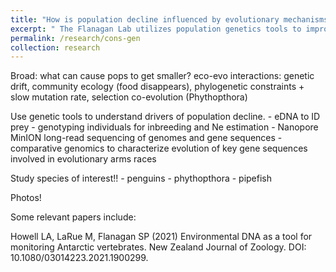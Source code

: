 ```yaml
---
title: "How is population decline influenced by evolutionary mechanisms?"
excerpt: " The Flanagan Lab utilizes population genetics tools to improve our understanding of the genetic dynamics and factors that contribute to declining populations. The field of conservation genetics looks at the application of genetic/genomic data to inform and improve conservation efforts and the restoration of populations. Our lab is using a variety of molecular tools to investigate the evolutionary mechanisms impacting New Zealand populations of kororā, pipefish and vegetation impacted by dieback "
permalink: /research/cons-gen
collection: research
---
```



Broad: what can cause pops to get smaller? eco-evo interactions: 
genetic drift, 
community ecology (food disappears), 
phylogenetic constraints + slow mutation rate, 
selection
co-evolution (Phythopthora)

Use genetic tools to understand drivers of population decline.
- eDNA to ID prey
- genotyping individuals for inbreeding and Ne estimation
- Nanopore MinION long-read sequencing of genomes and gene sequences 
- comparative genomics to characterize evolution of key gene sequences involved in evolutionary arms races

Study species of interest!!
- penguins
- phythopthora
- pipefish

Photos!


Some relevant papers include:

Howell LA, LaRue M, Flanagan SP (2021) Environmental DNA as a tool for monitoring Antarctic vertebrates. New Zealand Journal of Zoology. DOI: 10.1080/03014223.2021.1900299.
